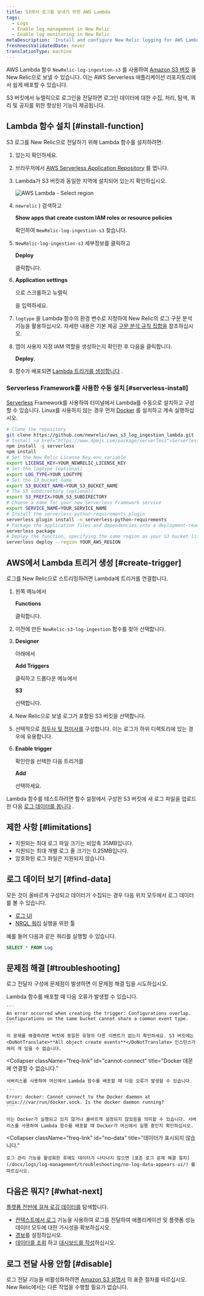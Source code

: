 ```yaml
---
title: S3에서 로그를 보내기 위한 AWS Lambda
tags:
  - Logs
  - Enable log management in New Relic
  - Enable log monitoring in New Relic
metaDescription: 'Install and configure New Relic logging for AWS Lambda with S3, so you can use enhanced log management capabilities.'
freshnessValidatedDate: never
translationType: machine
---
```



AWS Lambda 함수 `NewRelic-log-ingestion-s3` 를 사용하여 [Amazon S3 버킷](https://aws.amazon.com/s3/) 을 New Relic으로 보낼 수 있습니다. 이는 AWS Serverless 애플리케이션 리포지토리에서 쉽게 배포할 수 있습니다.

S3 버킷에서 뉴렐릭으로 로그인을 전달하면 로그인 데이터에 대한 수집, 처리, 탐색, 쿼리 및 공지를 위한 향상된 <InlinePopover type="logs"/>기능이 제공됩니다.

## Lambda 함수 설치 [#install-function]

S3 로그를 New Relic으로 전달하기 위해 Lambda 함수를 설치하려면:

1. <InlinePopover type="licenseKey"/>

   있는지 확인하세요.

2. 브라우저에서 [AWS Serverless Application Repository](https://serverlessrepo.aws.amazon.com/applications) 를 엽니다.

3. Lambda가 S3 버킷과 동일한 지역에 설치되어 있는지 확인하십시오.

   <img title="AWS Lambda - Select region" alt="AWS Lambda - Select region" src={serverlessAWSLambdaSelectRegion}/>

4. `newrelic` ) 검색하고

   <DoNotTranslate>**Show apps that create custom IAM roles or resource policies**</DoNotTranslate>

   확인하여 `NewRelic-log-ingestion-s3` 찾습니다.

5. `NewRelic-log-ingestion-s3` 세부정보를 클릭하고

   <DoNotTranslate>**Deploy**</DoNotTranslate>

   클릭합니다.

6. <DoNotTranslate>**Application settings**</DoNotTranslate>

   으로 스크롤하고 뉴렐릭

   <InlinePopover type="licenseKey"/>

   을 입력하세요.

7. `logtype` 을 Lambda 함수의 환경 변수로 지정하여 New Relic의 로그 구문 분석 기능을 활용하십시오. 자세한 내용은 기본 제공 [구문 분석 규칙 집합을](/docs/logs/new-relic-logs/ui-data/new-relic-logs-parsing-built-rules-custom-parsing#built-in-rules) 참조하십시오.

8. 앱이 사용자 지정 IAM 역할을 생성하는지 확인한 후 다음을 클릭합니다.

   <DoNotTranslate>**Deploy.**</DoNotTranslate>

9. 함수가 배포되면 [Lambda 트리거를 생성합니다](#create-trigger) .

### Serverless Framework를 사용한 수동 설치 [#serverless-install]

[Serverless](https://www.npmjs.com/package/serverless) Framework를 사용하여 터미널에서 Lambda를 수동으로 설치하고 구성할 수 있습니다. Linux를 사용하지 않는 경우 먼저 [Docker](https://docs.docker.com/get-docker/) 를 설치하고 계속 실행하십시오.

```bash
# Clone the repository
git clone https://github.com/newrelic/aws_s3_log_ingestion_lambda.git
# Install <a href="https://www.npmjs.com/package/serverless">Serverless</a> and the repo dependencies
npm install -g serverless
npm install
# Set the New Relic License Key env variable
export LICENSE_KEY=YOUR_NEWRELIC_LICENSE_KEY
# Set the logtype (optional)
export LOG_TYPE=YOUR_LOGTYPE
# Set the S3 bucket name
export S3_BUCKET_NAME=YOUR_S3_BUCKET_NAME
# The S3 subdirectory (optional)
export S3_PREFIX=YOUR_S3_SUBDIRECTORY
# Choose a name for your new Serverless Framework service
export SERVICE_NAME=YOUR_SERVICE_NAME
# Install the serverless-python-requirements plugin
serverless plugin install -n serverless-python-requirements
# Package the application files and dependencies into a deployment-ready file for deployment
serverless package
# Deploy the function, specifying the same region as your S3 bucket listed above
serverless deploy --region YOUR_AWS_REGION
```

## AWS에서 Lambda 트리거 생성 [#create-trigger]

로그를 New Relic으로 스트리밍하려면 Lambda에 트리거를 연결합니다.

1. 왼쪽 메뉴에서

   <DoNotTranslate>**Functions**</DoNotTranslate>

   클릭합니다.

2. 이전에 만든 `NewRelic-s3-log-ingestion` 함수를 찾아 선택합니다.

3. <DoNotTranslate>**Designer**</DoNotTranslate>

   아래에서

   <DoNotTranslate>**Add Triggers**</DoNotTranslate>

   클릭하고 드롭다운 메뉴에서

   <DoNotTranslate>**S3**</DoNotTranslate>

   선택합니다.

4. New Relic으로 보낼 로그가 포함된 S3 버킷을 선택합니다.

5. 선택적으로 [접두사 및 접미사를](https://aws.amazon.com/blogs/compute/amazon-s3-adds-prefix-and-suffix-filters-for-lambda-function-triggering/) 구성합니다. 이는 로그가 하위 디렉토리에 있는 경우에 유용합니다.

6. <DoNotTranslate>**Enable trigger**</DoNotTranslate>

   확인란을 선택한 다음 트리거를

   <DoNotTranslate>**Add**</DoNotTranslate>

   선택하세요.

Lambda 함수를 테스트하려면 함수 설정에서 구성한 S3 버킷에 새 로그 파일을 업로드한 다음 [로그 데이터를 봅니다](#find-data) .

<InstallFeedback/>

## 제한 사항 [#limitations]

* 지원되는 최대 로그 파일 크기는 비압축 35MB입니다.
* 지원되는 최대 개별 로그 줄 크기는 0.25MB입니다.
* 암호화된 로그 파일은 지원되지 않습니다.

## 로그 데이터 보기 [#find-data]

모든 것이 올바르게 구성되고 데이터가 수집되는 경우 다음 위치 모두에서 로그 데이터를 볼 수 있습니다.

* [로그 UI](https://one.newrelic.com/launcher/logger.log-launcher)
* [NRQL 쿼리](/docs/chart-builder/use-chart-builder/choose-data/use-advanced-nrql-mode-specify-data) 실행을 위한 툴

예를 들어 다음과 같은 쿼리를 실행할 수 있습니다.

```sql
SELECT * FROM Log
```

## 문제점 해결 [#troubleshooting]

로그 전달자 구성에 문제점이 발생하면 이 문제점 해결 팁을 시도하십시오.

<CollapserGroup>
  <Collapser
    className="freq-link"
    id="config-overlap"
    title="구성 중복"
  >
    Lambda 함수를 배포할 때 다음 오류가 발생할 수 있습니다.

    ```
    An error occurred when creating the trigger: Configurations overlap. Configurations on the same bucket cannot share a common event type.
    ```

    이 문제를 해결하려면 버킷에 동일한 유형의 다른 이벤트가 없는지 확인하세요. S3 버킷에는 <DoNotTranslate>**All object create events**</DoNotTranslate> 인스턴스가 여러 개 있을 수 없습니다.
  </Collapser>

  <Collapser
    className="freq-link"
    id="cannot-connect"
    title="Docker 데몬에 연결할 수 없습니다."
  >
    서버리스를 사용하여 머신에서 Lambda 함수를 배포할 때 다음 오류가 발생할 수 있습니다.

    ```
    Error: docker: Cannot connect to the Docker daemon at unix:///var/run/docker.sock. Is the docker daemon running?
    ```

    이는 Docker가 실행되고 있지 않거나 올바르게 설정되지 않았음을 의미할 수 있습니다. 서버리스를 사용하여 Lambda 함수를 배포할 때 Docker가 머신에서 실행 중인지 확인하십시오.
  </Collapser>

  <Collapser
    className="freq-link"
    id="no-data"
    title="데이터가 표시되지 않습니다."
  >
    로그 관리 기능을 활성화한 후에도 데이터가 나타나지 않으면 [표준 로그 문제 해결 절차](/docs/logs/log-management/troubleshooting/no-log-data-appears-ui/) 를 따르십시오.
  </Collapser>
</CollapserGroup>

## 다음은 뭐지? [#what-next]

[플랫폼 전반에 걸쳐 로깅 데이터를](/docs/logs/log-management/ui-data/use-logs-ui/) 탐색합니다.

* [컨텍스트에서 로그](/docs/logs/enable-log-management-new-relic/configure-logs-context/configure-logs-context-apm-agents/) 기능을 사용하여 로그를 전달하여 애플리케이션 및 플랫폼 성능 데이터 모두에 대한 가시성을 확보하십시오.
* [경보](/docs/alerts-applied-intelligence/new-relic-alerts/alert-conditions/create-alert-conditions/)를 설정하십시오.
* [데이터를 조회](/docs/query-your-data/explore-query-data/get-started/introduction-querying-new-relic-data/) 하고 [대시보드를 작성](/docs/query-your-data/explore-query-data/dashboards/introduction-dashboards/)하십시오.

## 로그 전달 사용 안함 [#disable]

로그 전달 기능을 비활성화하려면 [Amazon S3 설명서](https://aws.amazon.com/s3/) 의 표준 절차를 따르십시오. New Relic에서는 다른 작업을 수행할 필요가 없습니다.